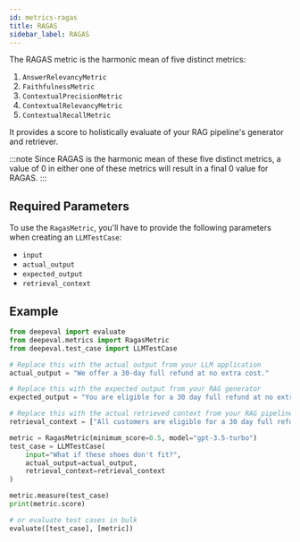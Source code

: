 ```yaml
---
id: metrics-ragas
title: RAGAS
sidebar_label: RAGAS
---
```


The RAGAS metric is the harmonic mean of five distinct metrics:

1. `AnswerRelevancyMetric`
2. `FaithfulnessMetric`
3. `ContextualPrecisionMetric`
4. `ContextualRelevancyMetric`
5. `ContextualRecallMetric`

It provides a score to holistically evaluate of your RAG pipeline's generator and retriever.

:::note
Since RAGAS is the harmonic mean of these five distinct metrics, a value of 0 in either one of these metrics will result in a final 0 value for RAGAS.
:::

## Required Parameters

To use the `RagasMetric`, you'll have to provide the following parameters when creating an `LLMTestCase`:

- `input`
- `actual_output`
- `expected_output`
- `retrieval_context`

## Example

```python
from deepeval import evaluate
from deepeval.metrics import RagasMetric
from deepeval.test_case import LLMTestCase

# Replace this with the actual output from your LLM application
actual_output = "We offer a 30-day full refund at no extra cost."

# Replace this with the expected output from your RAG generator
expected_output = "You are eligible for a 30 day full refund at no extra cost."

# Replace this with the actual retrieved context from your RAG pipeline
retrieval_context = ["All customers are eligible for a 30 day full refund at no extra cost."]

metric = RagasMetric(minimum_score=0.5, model="gpt-3.5-turbo")
test_case = LLMTestCase(
    input="What if these shoes don't fit?",
    actual_output=actual_output,
    retrieval_context=retrieval_context
)

metric.measure(test_case)
print(metric.score)

# or evaluate test cases in bulk
evaluate([test_case], [metric])
```
